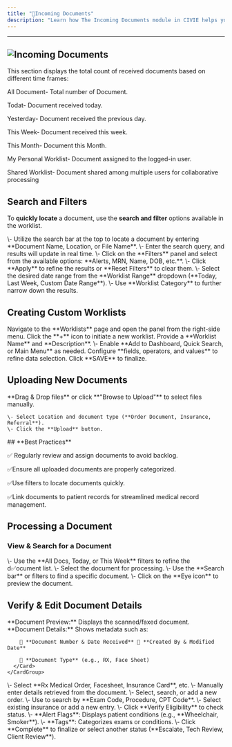 ```yaml
---
title: "📂Incoming Documents"
description: "Learn how The Incoming Documents module in CIVIE helps you manage, categorize, and process received documents related to patients, orders, and billing. It ensures that important medical records are efficiently handled and easily accessible to manage and process incoming documents in CIVIE."
---
```


---


## ![Incoming Documents](/images/IncomingDocument.png)

<Card title="Summary Section" icon="section">
  This section displays the total count of received documents based on different time frames:

  All Document- Total number of Document.

  Todat- Document received today.

  Yesterday- Document received the previous day.

  This Week- Document received this week.

  This Month- Document this Month.
</Card>

<Card title="Worklists" icon="list">
  My Personal Worklist- Document assigned to the logged-in user.

  Shared Worklist- Document shared among multiple users for collaborative processing
</Card>

##   <Icon icon="filter-list" iconType="regular" color="black" size="27" />  **Search and Filters**

To **quickly locate** a document, use the **search and filter** options available in the worklist.

<Steps>
  <Step title="Search Fields">
    \- Utilize the search bar at the top to locate a document by entering **Document Name, Location, or File Name**.
    \- Enter the search query, and results will update in real time.
  </Step>
  <Step title="Filter Panel">
    \- Click on the **Filters** panel and select from the available options: **Alerts, MRN, Name, DOB, etc.**.
    \- Click **Apply** to refine the results or **Reset Filters** to clear them.
  </Step>
  <Step title="Worklist Dropdown">
    \- Select the desired date range from the **Worklist Range** dropdown (**Today, Last Week, Custom Date Range**).
    \- Use **Worklist Category** to further narrow down the results.
  </Step>
</Steps>

## <Icon icon="list-ul" color="black" size="27" /> **Creating Custom Worklists**

<Steps>
  <Step title="Access the Worklist Panel">
    Navigate to the **Worklists** page and open the panel from the right-side menu.
  </Step>
  <Step title="Create a New Worklist">
    Click the **+** icon to initiate a new worklist.
  </Step>
  <Step title="Enter Worklist Details">
    Provide a **Worklist Name** and **Description**.
  </Step>
  <Step title="Configure Access Preferences">
    \- Enable **Add to Dashboard, Quick Search, or Main Menu** as needed.
  </Step>
  <Step title="Define Filter Conditions">
    Configure **fields, operators, and values** to refine data selection.
  </Step>
  <Step title="Save the Worklist">
    Click **SAVE** to finalize.
  </Step>
</Steps>

## <Icon icon="upload" color="black" size="27" /> **Uploading New Documents**

<Steps>
  <Step title="Click 'Upload Files' in the top-right corner.">
    
  </Step>
  <Step title="Upload Methods">
    **Drag & Drop files** or click **"Browse to Upload"** to select files manually.

    \- Select Location and document type (**Order Document, Insurance, Referral**).
    \- Click the **Upload** button.
  </Step>
</Steps>

<Note>
  ## **Best Practices**

  ✅ Regularly review and assign documents to avoid backlog.

  ✅Ensure all uploaded documents are properly categorized.

  ✅Use filters to locate documents quickly.

  ✅Link documents to patient records for streamlined medical record management.
</Note>

## <Icon icon="file-check" color="black" size="27" />**Processing a Document**

### **View & Search for a Document**

<Steps>
  <Step title="Filter & Select">
    \- Use the **All Docs, Today, or This Week** filters to refine the d✅ocument list.
    \- Select the document for processing.
  </Step>
  <Step title="Search">
    \- Use the **Search bar** or filters to find a specific document.
  </Step>
  <Step title="View Document">
    \- Click on the **Eye icon** to preview the document.
  </Step>
</Steps>

## <Icon icon="pencil" color="black" size="27" /> **Verify & Edit Document Details**

<Steps>
  <Step title="Click the Edit (✏️) icon">
    <CardGroup cols={2}>
      <Card title="Left Panel " icon="left">
        **Document Preview:** Displays the scanned/faxed document.
      </Card>
      <Card title="Right Panel" icon="Right">
        **Document Details:** Shows metadata such as:

        📑 **Document Number & Date Received** 👤 **Created By & Modified Date**

        📄 **Document Type** (e.g., RX, Face Sheet)
      </Card>
    </CardGroup>
  </Step>
  <Step title="Assign Document Type">
    \- Select **Rx Medical Order, Facesheet, Insurance Card**, etc.
  </Step>
  <Step title="Enter Patient Information">
    \- Manually enter details retrieved from the document.
  </Step>
  <Step title="Order Detail Field">
    \- Select, search, or add a new order.
    \- Use <Icon icon="magnifying-glass" iconType="solid" /> to search by **Exam Code, Procedure, CPT Code**.
  </Step>
  <Step title="Manage Insurance Information">
    \- Select existing insurance or add a new entry.
    \- Click **Verify Eligibility** to check status.
  </Step>
  <Step title="Managing Alerts & Tags">
    \- **Alert Flags**: Displays patient conditions (e.g., **Wheelchair, Smoker**).
    \- **Tags**: Categorizes exams or conditions.
  </Step>
  <Step title="Complete Button">
    \- Click **Complete** to finalize or select another status (**Escalate, Tech Review, Client Review**).
  </Step>
</Steps>
